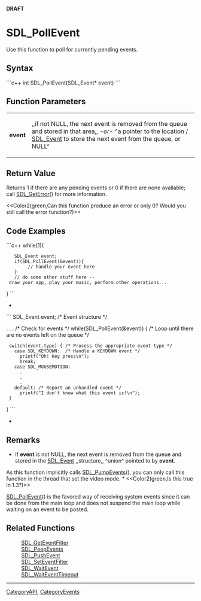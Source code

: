<!-- pragma section-numbers off -->
<!-- pragma disable-camelcase -->
'''DRAFT'''

= SDL_PollEvent =
Use this function to poll for currently pending events.


== Syntax ==
```c++
int SDL_PollEvent(SDL_Event* event)
```

== Function Parameters ==
{|
|'''event'''
|,,if not NULL, the next event is removed from the queue and stored in that area,, ''-or-'' ^a pointer to the location / [[SDL_Event]] to store the next event from the queue, or NULL^
|}

== Return Value ==
Returns 1 if there are any pending events or 0 if there are none available; call [[SDL_GetError]]() for more information.  

<<Color2(green,Can this function produce an error or only 0?  Would you still call the error function?)>>

== Code Examples ==
```c++
while(1){
    SDL_Event event;
    if(SDL_PollEvent(&event)){
         // handle your event here
    }
    // do some other stuff here -- draw your app, play your music, perform other operations...
}
```
*
```
SDL_Event event; /* Event structure */

.
.
.
/* Check for events */
while(SDL_PollEvent(&event)) {  /* Loop until there are no events left on the queue */
  switch(event.type) { /* Process the appropriate event type */
    case SDL_KEYDOWN:  /* Handle a KEYDOWN event */
      printf("Oh! Key press\n");
      break;
    case SDL_MOUSEMOTION:
      .
      .
      .
    default: /* Report an unhandled event */
      printf("I don't know what this event is!\n");
  }
}
```
*

== Remarks ==
*If '''event''' is not NULL, the next event is removed from the queue and stored in the [[SDL_Event]] ,,structure,, ^union^ pointed to by '''event'''.

As this function implicitly calls [[SDL_PumpEvents]](), you can only call this function in the thread that set the video mode. *  <<Color2(green,Is this true in 1.3?)>>

[[SDL_PollEvent]]() is the favored way of receiving system events since it can be done from the main loop and does not suspend the main loop while waiting on an event to be posted.

== Related Functions ==
:[[SDL_GetEventFilter]]
:[[SDL_PeepEvents]]
:[[SDL_PushEvent]]
:[[SDL_SetEventFilter]]
:[[SDL_WaitEvent]]
:[[SDL_WaitEventTimeout]]

----
[[CategoryAPI]], [[CategoryEvents]]
